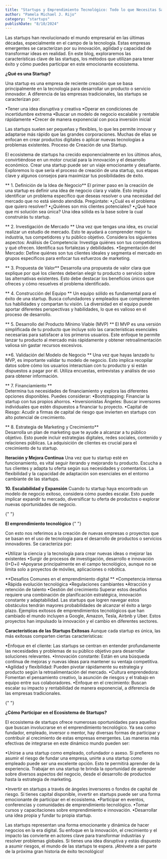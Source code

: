 ```yaml
---
title: "Startups y Emprendimiento Tecnológico: Todo lo que Necesitas Saber"
author: "Pamela Michael J. Rijo"
category: "startups"
publishDate: "8/10/2024"
---
```


<ImageMDX
  src="/post/Startups/startup1.jpg"
  alt="startups"
  width={800}
  height={400}
/>

<Parrafo>
Las startups han revolucionado el mundo empresarial en las últimas décadas, especialmente en el campo de la tecnología. Estas empresas emergentes se caracterizan por su innovación, agilidad y capacidad de transformar ideas en realidad. En este blog, exploraremos las características clave de las startups, los métodos que utilizan para tener éxito y cómo puedes participar en este emocionante ecosistema.

</Parrafo>

<SubSeccion> **¿Qué es una Startup?** </SubSeccion>

Una startup es una empresa de reciente creación que se basa principalmente en la tecnología para desarrollar un producto o servicio innovador. A diferencia de las empresas tradicionales, las startups se caracterizan por:

•Tener una idea disruptiva y creativa
•Operar en condiciones de incertidumbre extrema
•Buscar un modelo de negocio escalable y rentable rápidamente
•Crecer de manera exponencial con poca inversión inicial

Las startups suelen ser pequeñas y flexibles, lo que les permite innovar y adaptarse más rápido que las grandes corporaciones. Muchas de ellas se enfocan en crear productos digitales o aplicar nuevas tecnologías a problemas existentes.
Proceso de Creación de una Startup.

El ecosistema de startups ha crecido exponencialmente en los últimos años, convirtiéndose en un motor crucial para la innovación y el desarrollo económico. Crear una startup puede ser un viaje emocionante y desafiante. Exploremos lo que sería el proceso de creación de una startup, sus etapas clave y algunos consejos para maximizar tus posibilidades de éxito.

** 1. Definición de la Idea de Negocio**
El primer paso en la creación de una startup es definir una idea de negocio clara y viable. Esto implica identificar un problema específico que deseas resolver o una necesidad del mercado que no está siendo atendida. Pregúntate:
•¿Cuál es el problema que quiero resolver?
•¿Quiénes son mis clientes potenciales?
•¿Qué hace que mi solución sea única?
Una idea sólida es la base sobre la cual construirás tu startup.

** 2. Investigación de Mercado **
Una vez que tengas una idea, es crucial realizar un estudio de mercado. Esto te ayudará a comprender mejor tu industria, tus competidores y tu público objetivo. Considera los siguientes aspectos:
Análisis de Competencia: Investiga quiénes son tus competidores y qué ofrecen. Identifica sus fortalezas y debilidades.
•Segmentación del Mercado: Define quiénes son tus clientes ideales y segmenta el mercado en grupos específicos para enfocar tus esfuerzos de marketing.

** 3. Propuesta de Valor**
Desarrolla una propuesta de valor clara que explique por qué los clientes deberían elegir tu producto o servicio sobre las alternativas existentes. Esto debe destacar los beneficios únicos que ofreces y cómo resuelves el problema identificado.

** 4. Construcción del Equipo **
Un equipo sólido es fundamental para el éxito de una startup. Busca cofundadores y empleados que complementen tus habilidades y compartan tu visión. La diversidad en el equipo puede aportar diferentes perspectivas y habilidades, lo que es valioso en el proceso de desarrollo.

** 5. Desarrollo del Producto Mínimo Viable (MVP) **
El MVP es una versión simplificada de tu producto que incluye solo las características esenciales necesarias para satisfacer a los primeros usuarios. Este enfoque te permite lanzar tu producto al mercado más rápidamente y obtener retroalimentación valiosa sin gastar recursos excesivos.

**6. Validación del Modelo de Negocio **
Una vez que hayas lanzado tu MVP, es importante validar tu modelo de negocio. Esto implica recopilar datos sobre cómo los usuarios interactúan con tu producto y si están dispuestos a pagar por él. Utiliza encuestas, entrevistas y análisis de uso para obtener información.

** 7. Financiamiento **  
 Determina tus necesidades de financiamiento y explora las diferentes opciones disponibles. Puedes considerar:
•Bootstrapping: Financiar la startup con tus propios ahorros.
•Inversionistas Ángeles: Buscar inversores individuales que estén dispuestos a financiar tu proyecto.
•Capital de Riesgo: Acudir a firmas de capital de riesgo que invierten en startups con alto potencial de crecimiento.

** 8. Estrategia de Marketing y Crecimiento**  
 Desarrolla un plan de marketing que te ayude a alcanzar a tu público objetivo. Esto puede incluir estrategias digitales, redes sociales, contenido y relaciones públicas. La adquisición de clientes es crucial para el crecimiento de tu startup.

**Iteración y Mejora Continua**
Una vez que tu startup esté en funcionamiento, es vital seguir iterando y mejorando tu producto. Escucha a tus clientes y adapta tu oferta según sus necesidades y comentarios. La flexibilidad y la capacidad de adaptación son esenciales en el entorno cambiante de las startups.

**10. Escalabilidad y Expansión**
Cuando tu startup haya encontrado un modelo de negocio exitoso, considera cómo puedes escalar. Esto puede implicar expandir tu mercado, diversificar tu oferta de productos o explorar nuevas oportunidades de negocio.

{" "}

<SubSeccion> **El emprendimiento tecnológico** </SubSeccion>{" "}

Con esto nos referimos a la creación de nuevas empresas o proyectos que se basan en el uso de tecnología para el desarrollo de productos o servicios innovadores. Se caracteriza por:

•Utilizar la ciencia y la tecnología para crear nuevas ideas o mejorar las existentes
•Surgir de procesos de investigación, desarrollo e innovación (I+D+i)
•Apoyarse principalmente en el campo tecnológico, aunque no se limita solo a proyectos de móviles, aplicaciones o robótica.

<SubSeccion> **Desafíos Comunes en el emprendimiento digital **</SubSeccion>
•Competencia intensa •Rápida evolución tecnológica •Regulaciones cambiantes
•Atracción y retención de talento •Gestión del crecimiento Superar estos
desafíos requiere una combinación de planificación estratégica, innovación
constante y adaptabilidad. Las startups que logren navegar estos obstáculos
tendrán mayores probabilidades de alcanzar el éxito a largo plazo. Ejemplos
exitosos de emprendimientos tecnológicos que han cambiado el mundo incluyen a
Google, Amazon, Tesla, Airbnb y Uber. Estos proyectos han impulsado la
innovación y el cambio en diferentes sectores.

<SubSeccion> **Características de las Startups Exitosas** </SubSeccion>
Aunque cada startup es única, las más exitosas comparten ciertas
características:

•Enfoque en el cliente: Las startups se centran en entender profundamente las necesidades y problemas de su público objetivo para desarrollar soluciones relevantes.
•Innovación constante: Están en una búsqueda continua de mejoras y nuevas ideas para mantener su ventaja competitiva.
•Agilidad y flexibilidad: Pueden pivotar rápidamente su estrategia y producto según la retroalimentación del mercado.
•Cultura emprendedora: Fomentan el pensamiento creativo, la asunción de riesgos y el trabajo en equipo entre sus colaboradores.
•Enfoque en el crecimiento: Buscan escalar su impacto y rentabilidad de manera exponencial, a diferencia de las empresas tradicionales.

{" "}

<SubSeccion> **¿Cómo Participar en el Ecosistema de Startups?** </SubSeccion>

<Parrafo>
El ecosistema de startups ofrece numerosas oportunidades para aquellos que
buscan involucrarse en el emprendimiento tecnológico. Ya sea como fundador,
empleado, inversor o mentor, hay diversas formas de participar y contribuir al
crecimiento de estas empresas emergentes. Las maneras más efectivas de
integrarse en este dinámico mundo pueden ser: 

•Unirse a una startup como empleado, cofundador o aseso. Si prefieres no asumir el riesgo de fundar una
empresa, unirte a una startup como empleado puede ser una excelente opción. Esto te permitirá aprender de la experiencia. Trabajar en una startup te brinda la
oportunidad de aprender sobre diversos aspectos del negocio, desde el desarrollo de productos hasta la estrategia de marketing. 

•Invertir en startups a través de ángeles inversores o fondos de capital de riesgo. Si tienes capital disponible,
invertir en startups puede ser una forma emocionante de participar en el ecosistema. 
•Participar en eventos, conferencias y comunidades de emprendimiento tecnológico.
•Tomar cursos y capacitaciones sobre emprendimiento e innovación.
•Desarrollar una idea propia y fundar tu propia startup.

Las startups representan una forma emocionante y dinámica de hacer negocios en la era digital. Su enfoque en la innovación, el crecimiento y el impacto las convierte en actores clave para transformar industrias y resolver problemas globales. Si tienes una idea disruptiva y estás dispuesto a asumir riesgos, el mundo de las startups te espera. ¡Atrévete a ser parte de la próxima gran historia de éxito tecnológico!

</Parrafo>
